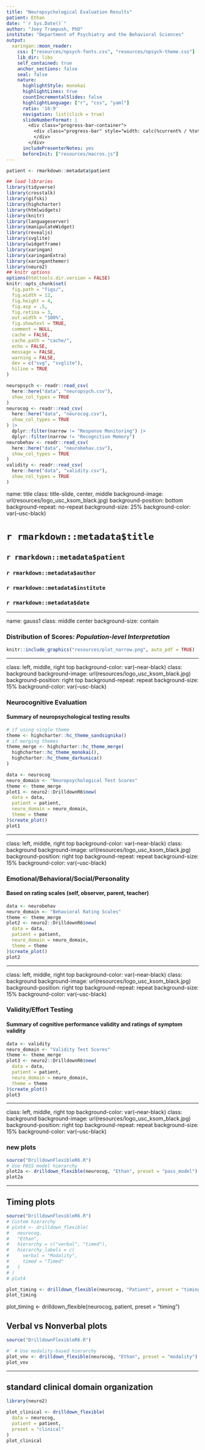 ```yaml
---
title: "Neuropsychological Evaluation Results"
patient: Ethan
date: "`r Sys.Date()`"
author: "Joey Trampush, PhD"
institute: "Department of Psychiatry and the Behavioral Sciences"
output:
  xaringan::moon_reader:
    css: ["resources/npsych-fonts.css", "resources/npsych-theme.css"]
    lib_dir: libs
    self_contained: true
    anchor_sections: false
    seal: false
    nature:
      highlightStyle: monokai
      highlightLines: true
      countIncrementalSlides: false
      highlightLanguage: ["r", "css", "yaml"]
      ratio: '16:9'
      navigation: list(click = true)
      slideNumberFormat: |
        <div class="progress-bar-container">
          <div class="progress-bar" style="width: calc(%current% / %total% * 100%);">
          </div>
        </div>
      includePresenterNotes: yes
      beforeInit: ["resources/macros.js"]
---
```


```r
patient <- rmarkdown::metadata$patient
```

```r
## load libraries
library(tidyverse)
library(crosstalk)
library(gifski)
library(highcharter)
library(htmlwidgets)
library(knitr)
library(languageserver)
library(manipulateWidget)
library(revealjs)
library(svglite)
library(widgetframe)
library(xaringan)
library(xaringanExtra)
library(xaringanthemer)
library(neuro2)
## knitr options
options(htmltools.dir.version = FALSE)
knitr::opts_chunk$set(
  fig.path = "figs/",
  fig.width = 12,
  fig.height = 4,
  fig.asp = .5,
  fig.retina = 3,
  out.width = "100%",
  fig.showtext = TRUE,
  comment = NULL,
  cache = FALSE,
  cache.path = "cache/",
  echo = FALSE,
  message = FALSE,
  warning = FALSE,
  dev = c("svg", "svglite"),
  hiline = TRUE
)
```

```r
neuropsych <- readr::read_csv(
  here::here("data", "neuropsych.csv"),
  show_col_types = TRUE
)
neurocog <- readr::read_csv(
  here::here("data", "neurocog.csv"),
  show_col_types = TRUE
) |>
  dplyr::filter(narrow != "Response Monitoring") |>
  dplyr::filter(narrow != "Recognition Memory")
neurobehav <- readr::read_csv(
  here::here("data", "neurobehav.csv"),
  show_col_types = TRUE
)
validity <- readr::read_csv(
  here::here("data", "validity.csv"),
  show_col_types = TRUE
)
```

name: title
class: title-slide, center, middle
background-image: url(resources/logo_usc_ksom_black.jpg)
background-position: bottom
background-repeat: no-repeat
background-size: 25%
background-color: var(--usc-black)

# `r rmarkdown::metadata$title`
## `r rmarkdown::metadata$patient`
### `r rmarkdown::metadata$author`
### `r rmarkdown::metadata$institute`
### `r rmarkdown::metadata$date`

---

name: gauss1
class: middle center
background-size: contain

### Distribution of Scores: _Population-level Interpretation_

```r
knitr::include_graphics("resources/plot_narrow.png", auto_pdf = TRUE)
```

---

class: left, middle, right top
background-color: var(--near-black)
class: background
background-image: url(resources/logo_usc_ksom_black.jpg)
background-position: right top
background-repeat: repeat
background-size: 15%
background-color: var(--usc-black)

### Neurocognitive Evaluation

#### Summary of neuropsychological testing results

```r
# if using single theme
theme <- highcharter::hc_theme_sandsignika()
# if merging themes
theme_merge <- highcharter::hc_theme_merge(
  highcharter::hc_theme_monokai(),
  highcharter::hc_theme_darkunica()
)
```


```r
data <- neurocog
neuro_domain <- "Neuropsychological Test Scores"
theme <- theme_merge
plot1 <- neuro2::DrilldownR6$new(
  data = data,
  patient = patient,
  neuro_domain = neuro_domain,
  theme = theme
)$create_plot()
plot1
```

---


class: left, middle, right top
background-color: var(--near-black)
class: background
background-image: url(resources/logo_usc_ksom_black.jpg)
background-position: right top
background-repeat: repeat
background-size: 15%
background-color: var(--usc-black)

### Emotional/Behavioral/Social/Personality

#### Based on rating scales (self, observer, parent, teacher)

```r
data <- neurobehav
neuro_domain <- "Behavioral Rating Scales"
theme <- theme_merge
plot2 <- neuro2::DrilldownR6$new(
  data = data,
  patient = patient,
  neuro_domain = neuro_domain,
  theme = theme
)$create_plot()
plot2
```

---

class: left, middle, right top
background-color: var(--near-black)
class: background
background-image: url(resources/logo_usc_ksom_black.jpg)
background-position: right top
background-repeat: repeat
background-size: 15%
background-color: var(--usc-black)

### Validity/Effort Testing

#### Summary of cognitive performance validity and ratings of symptom validity

```r
data <- validity
neuro_domain <- "Validity Test Scores"
theme <- theme_merge
plot3 <- neuro2::DrilldownR6$new(
  data = data,
  patient = patient,
  neuro_domain = neuro_domain,
  theme = theme
)$create_plot()
plot3
```

---

class: left, middle, right top
background-color: var(--near-black)
class: background
background-image: url(resources/logo_usc_ksom_black.jpg)
background-position: right top
background-repeat: repeat
background-size: 15%
background-color: var(--usc-black)

### new plots

```r
source("DrilldownFlexibleR6.R")
# Use PASS model hierarchy
plot2a <- drilldown_flexible(neurocog, "Ethan", preset = "pass_model")
plot2a
```

---

## Timing plots

```r
source("DrilldownFlexibleR6.R")
# Custom hierarchy
# plot4 <- drilldown_flexible(
#   neurocog,
#   "Ethan",
#   hierarchy = c("verbal", "timed"),
#   hierarchy_labels = c(
#     verbal = "Modality",
#     timed = "Timed"
#   )
# )
# plot4

plot_timing <- drilldown_flexible(neurocog, "Patient", preset = "timing")
plot_timing
```


plot_timing <- drilldown_flexible(neurocog, patient, preset = "timing")

## Verbal vs Nonverbal plots

```r
source("DrilldownFlexibleR6.R")

#' # Use modality-based hierarchy
plot_vnv <- drilldown_flexible(neurocog, "Ethan", preset = "modality")
plot_vnv
```

---

## standard clinical domain organization

```r
library(neuro2)

plot_clinical <- drilldown_flexible(
  data = neurocog,
  patient = patient,
  preset = "clinical"
)
plot_clinical
```
